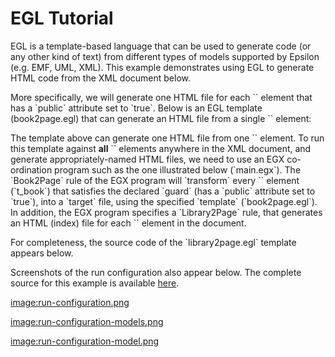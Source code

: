 =EGL Tutorial=
EGL is a template-based language that can be used to generate code (or any other kind of text) from different types of models supported by Epsilon (e.g. EMF, UML, XML). This example demonstrates using EGL to generate HTML code from the XML document below.

{{{xml
<library>
  <book title="EMF Eclipse Modeling Framework" pages="744" public="true">
    <id>EMFBook</id>
    <author>Dave Steinberg</author>
    <author>Frank Budinsky</author>
    <author>Marcelo Paternostro</author>
    <author>Ed Merks</author>
    <published>2009</published>
  </book>
  <book title="Eclipse Modeling Project: A Domain-Specific Language (DSL) Toolkit" 
    pages="736" public="true">
    <id>EMPBook</id>
    <author>Richard Gronback</author>
    <published>2009</published>
  </book>
  <book title="Official Eclipse 3.0 FAQs" pages="432" public="false">
    <id>Eclipse3FAQs</id>
    <author>John Arthorne</author>
    <author>Chris Laffra</author>
    <published>2004</published>
  </book>
</library>
}}}
 
More specifically, we will generate one HTML file for each `<book>` element that has a `public` attribute set to `true`. Below is an EGL template (book2page.egl) that can generate an HTML file from a single `<book>` element:
 
{{{egl
<h1>Book [%=index%]: [%=book.a_title%]</h1>

<h2>Authors</h2>
<ul>
[%for (author in book.c_author) { %]
  <li>[%=author.text%]
[%}%]
</ul>
}}}
 
The template above can generate one HTML file from one `<book>` element. To run this template against '''all''' `<book>` elements anywhere in the XML document, and generate appropriately-named HTML files, we need to use an EGX co-ordination program such as the one illustrated below (`main.egx`). The `Book2Page` rule of the EGX program will `transform` every `<book>` element (`t_book`) that satisfies the declared `guard` (has a `public` attribute set to `true`), into a `target` file, using the specified `template` (`book2page.egl`). In addition, the EGX program specifies a `Library2Page` rule, that generates an HTML (index) file for each `<library>` element in the document.

{{{egx
rule Book2Page 
  transform book : t_book {
  
  // We only want to generate pages
  // for books that have their public
  // attribute set to true
  guard : book.b_public
  
  parameters {
    // These parameters will be made available
    // to the invoked template as variables
    var params : new Map;
    params.put("index", t_book.all.indexOf(book) + 1);
    return params;
  }
  
  // The EGL template to be invoked
  template : "book2page.egl"
  
  // Output file
  target : "gen/" + book.e_id.text + ".html"
  
}

rule Library2Page 
  transform library : t_library {
  
  template : "library2page.egl"
  
  target : "gen/index.html"
}
}}}
 
For completeness, the source code of the `library2page.egl` template appears below.
 
{{{egl
<h1>Books</h1>

<ul>
[%for (book in library.c_book.select(b|b.b_public)) { %]
  <li><a href="[%=book.e_id.text%].html">[%=book.a_title%]</a>
[%}%]
</ul>
}}}
 
Screenshots of the run configuration also appear below. The complete source for this example is available [[../../../examples/index.php?example=org.eclipse.epsilon.examples.egl.library|here]].
 
[[image:run-configuration.png]]

[[image:run-configuration-models.png]]

[[image:run-configuration-model.png]]
